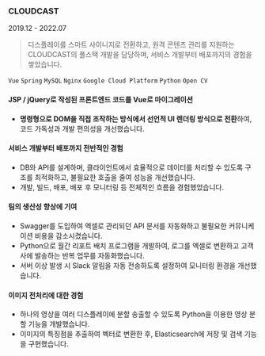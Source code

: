 ### CLOUDCAST

2019.12 - 2022.07

> 디스플레이를 스마트 사이니지로 전환하고, 원격 콘텐츠 관리를 지원하는 CLOUDCAST의 풀스택 개발을 담당하며, 서비스 개발부터 배포까지의 경험을 쌓았습니다.

`Vue` `Spring` `MySQL` `Nginx` `Google Cloud Platform` `Python` `Open CV`

#### JSP / jQuery로 작성된 프론트엔드 코드를 Vue로 마이그레이션

- **명령형으로 DOM을 직접 조작하는 방식에서 선언적 UI 렌더링 방식으로 전환**하여, 코드 가독성과 개발 편의성을 개선했습니다.

#### 서비스 개발부터 배포까지 전반적인 경험

- DB와 API를 설계하며, 클라이언트에서 효율적으로 데이터를 처리할 수 있도록 구조를 최적화하고, 불필요한 호출을 줄여 성능을 개선했습니다.
- 개발, 빌드, 배포, 배포 후 모니터링 등 전체적인 흐름을 경험했었습니다.

#### 팀의 생산성 향상에 기여

- Swagger를 도입하여 엑셀로 관리되던 API 문서를 자동화하고 불필요한 커뮤니케이션 비용을 감소시켰습니다.
- Python으로 월간 리포트 배치 프로그램을 개발하여, 로그를 엑셀로 변환하고 고객사에 발송하는 반복 업무를 자동화했습니다.
- 서버 이상 발생 시 Slack 알림을 자동 전송하도록 설정하여 모니터링 환경을 개선했습니다.

#### 이미지 전처리에 대한 경험

- 하나의 영상을 여러 디스플레이에 분할 송출할 수 있도록 Python을 이용한 영상 분할 기능을 개발했습니다.
- 이미지의 특징점을 추출하여 벡터로 변환한 후, Elasticsearch에 저장 및 검색 기능을 구현했습니다.
